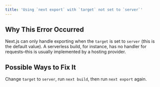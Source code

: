 ```yaml
---
title: 'Using `next export` with `target` not set to `server`'
---
```


## Why This Error Occurred

Next.js can only handle exporting when the `target` is set to `server` (this is the default value). A serverless build, for instance, has no handler for requests–this is usually implemented by a hosting provider.

## Possible Ways to Fix It

Change `target` to `server`, run `next build`, then run `next export` again.
